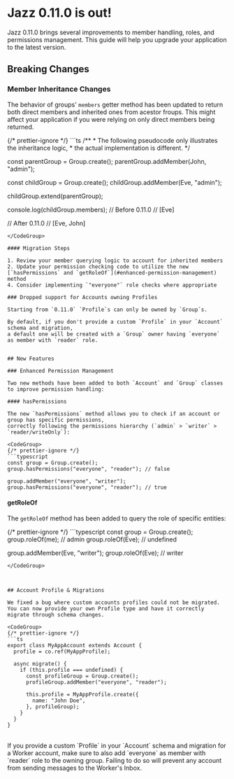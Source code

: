 

# Jazz 0.11.0 is out!

Jazz 0.11.0 brings several improvements to member handling, roles, and permissions management. This guide will help you upgrade your application to the latest version.

## Breaking Changes

### Member Inheritance Changes

The behavior of groups' `members` getter method has been updated to return both direct members and inherited ones from acestor froups. 
This might affect your application if you were relying on only direct members being returned.

<CodeGroup>
{/* prettier-ignore */}
```ts
/**
 *  The following pseudocode only illustrates the inheritance logic, 
 *  the actual implementation is different.
*/

const parentGroup = Group.create();
parentGroup.addMember(John, "admin");

const childGroup = Group.create();
childGroup.addMember(Eve, "admin");

childGroup.extend(parentGroup);

console.log(childGroup.members);
// Before 0.11.0
// [Eve]

// After 0.11.0
// [Eve, John]
```
</CodeGroup>

#### Migration Steps

1. Review your member querying logic to account for inherited members
2. Update your permission checking code to utilize the new [`hasPermissions` and `getRoleOf`](#enhanced-permission-management) method
4. Consider implementing `"everyone"` role checks where appropriate

### Dropped support for Accounts owning Profiles

Starting from `0.11.0` `Profile`s can only be owned by `Group`s.

By default, if you don't provide a custom `Profile` in your `Account` schema and migration, 
a default one will be created with a `Group` owner having `everyone` as member with `reader` role.


## New Features

### Enhanced Permission Management

Two new methods have been added to both `Account` and `Group` classes to improve permission handling:

#### hasPermissions

The new `hasPermissions` method allows you to check if an account or group has specific permissions,
correctly following the permissions hierarchy (`admin` > `writer` > `reader/writeOnly`):

<CodeGroup>
{/* prettier-ignore */}
```typescript
const group = Group.create();
group.hasPermissions("everyone", "reader"); // false

group.addMember("everyone", "writer");
group.hasPermissions("everyone", "reader"); // true
```
</CodeGroup>

#### getRoleOf

The `getRoleOf` method has been added to query the role of specific entities:

<CodeGroup>
{/* prettier-ignore */}
```typescript
const group = Group.create();
group.roleOf(me); // admin
group.roleOf(Eve); // undefined

group.addMember(Eve, "writer");
group.roleOf(Eve); // writer
```
</CodeGroup>



## Account Profile & Migrations

We fixed a bug where custom accounts profiles could not be migrated.
You can now provide your own Profile type and have it correctly migrate through schema changes.

<CodeGroup>
{/* prettier-ignore */}
```ts
export class MyAppAccount extends Account {
  profile = co.ref(MyAppProfile);

  async migrate() {
    if (this.profile === undefined) {
      const profileGroup = Group.create();
      profileGroup.addMember("everyone", "reader");

      this.profile = MyAppProfile.create({
        name: "John Doe",
      }, profileGroup);
    }
  }
}
```
</CodeGroup>

<br />
<Alert variant="warning" title="Warning">
If you provide a custom `Profile` in your `Account` schema and migration for a Worker account, make sure to also add  `everyone` as member with `reader` role to the owning group. Failing to do so will prevent any account from sending messages to the Worker's Inbox.
</Alert>

